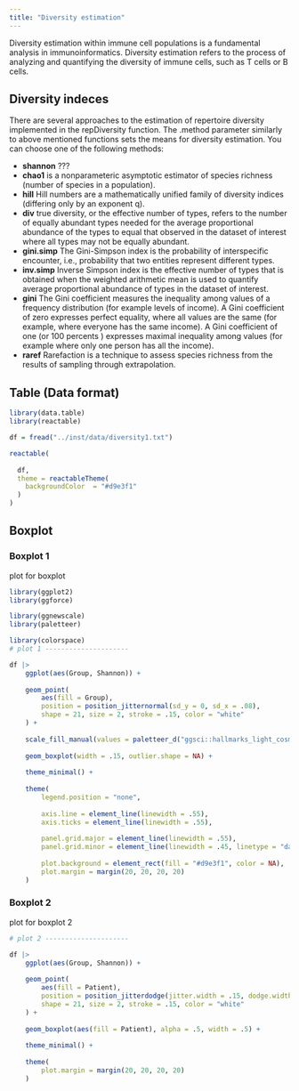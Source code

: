 ```yaml
---
title: "Diversity estimation"
---
```


Diversity estimation within immune cell populations is a fundamental analysis in immunoinformatics. Diversity estimation refers to the process of analyzing and quantifying the diversity of immune cells, such as T cells or B cells. 

## Diversity indeces
There are several approaches to the estimation of repertoire diversity implemented in the repDiversity function. The .method parameter similarly to above mentioned functions sets the means for diversity estimation. You can choose one of the following methods:

- **shannon** ???
- **chao1** is a nonparameteric asymptotic estimator of species richness (number of species in a population).
- **hill** Hill numbers are a mathematically unified family of diversity indices (differing only by an exponent q).
- **div** true diversity, or the effective number of types, refers to the number of equally abundant types needed for the average proportional abundance of the types to equal that observed in the dataset of interest where all types may not be equally abundant.
- **gini.simp** The Gini-Simpson index is the probability of interspecific encounter, i.e., probability that two entities represent different types.
- **inv.simp** Inverse Simpson index is the effective number of types that is obtained when the weighted arithmetic mean is used to quantify average proportional abundance of types in the dataset of interest.
- **gini** The Gini coefficient measures the inequality among values of a frequency distribution (for example levels of income). A Gini coefficient of zero expresses perfect equality, where all values are the same (for example, where everyone has the same income). A Gini coefficient of one (or 100 percents ) expresses maximal inequality among values (for example where only one person has all the income).
- **raref** Rarefaction is a technique to assess species richness from the results of sampling through extrapolation.

## Table (Data format)

```r

library(data.table)
library(reactable)

df = fread("../inst/data/diversity1.txt")

reactable(
  
  df, 
  theme = reactableTheme(
    backgroundColor  = "#d9e3f1"
  )
)
```

## Boxplot

### Boxplot 1

plot for boxplot

```r
library(ggplot2)
library(ggforce)

library(ggnewscale)
library(paletteer)

library(colorspace)
# plot 1 ---------------------

df |>
    ggplot(aes(Group, Shannon)) +
    
    geom_point(
        aes(fill = Group),
        position = position_jitternormal(sd_y = 0, sd_x = .08),
        shape = 21, size = 2, stroke = .15, color = "white"
    ) +
  
    scale_fill_manual(values = paletteer_d("ggsci::hallmarks_light_cosmic")) +
    
    geom_boxplot(width = .15, outlier.shape = NA) +
    
    theme_minimal() +
    
    theme(
        legend.position = "none",
        
        axis.line = element_line(linewidth = .55),
        axis.ticks = element_line(linewidth = .55),
        
        panel.grid.major = element_line(linewidth = .55),
        panel.grid.minor = element_line(linewidth = .45, linetype = "dashed"),
        
        plot.background = element_rect(fill = "#d9e3f1", color = NA),
        plot.margin = margin(20, 20, 20, 20)
    )
```

### Boxplot 2

plot for boxplot 2

```r
# plot 2 ---------------------

df |>
    ggplot(aes(Group, Shannon)) +
    
    geom_point(
        aes(fill = Patient),
        position = position_jitterdodge(jitter.width = .15, dodge.width = .5),
        shape = 21, size = 2, stroke = .15, color = "white"
    ) +
    
    geom_boxplot(aes(fill = Patient), alpha = .5, width = .5) +
    
    theme_minimal() +
    
    theme(
        plot.margin = margin(20, 20, 20, 20)
    )
```
